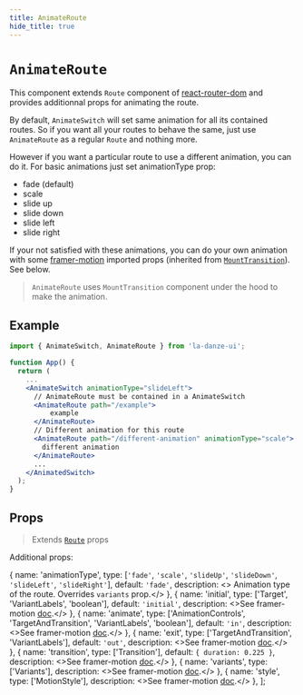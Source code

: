 ```yaml
---
title: AnimateRoute
hide_title: true
---
```


# `AnimateRoute`

This component extends `Route` component of [react-router-dom](https://reactrouter.com/web/guides/quick-start) and provides additionnal props for animating the route.

By default, `AnimateSwitch` will set same animation for all its contained routes. So if you want all your routes to behave the same, just use `AnimateRoute` as a regular `Route` and nothing more.

However if you want a particular route to use a different animation, you can do it. For basic animations just set animationType prop:
* fade (default)
* scale
* slide up
* slide down
* slide left
* slide right

If your not satisfied with these animations, you can do your own animation with some [framer-motion](https://www.framer.com/motion/) imported props (inherited from [`MountTransition`](api/components/MountTransition.mdx)). See below.

> `AnimateRoute` uses `MountTransition` component under the hood to make the animation.

## Example

```jsx
import { AnimateSwitch, AnimateRoute } from 'la-danze-ui';

function App() {
  return (
    ...
    <AnimateSwitch animationType="slideLeft">
      // AnimateRoute must be contained in a AnimateSwitch
      <AnimateRoute path="/example">
          example
      </AnimateRoute>
      // Different animation for this route
      <AnimateRoute path="/different-animation" animationType="scale">
        different animation
      </AnimateRoute>
      ...
    </AnimatedSwitch>
  );
}
```

## Props

> Extends [`Route`](https://reactrouter.com/web/api/Route) props

Additional props:

  {
    name: 'animationType',
    type: [`'fade'`, `'scale'`, `'slideUp'`, `'slideDown'`, `'slideLeft'`, `'slideRight'`],
    default: `'fade'`,
    description: <>	Animation type of the route. Overrides <code>variants</code> prop.</>
  },
  {
    name: 'initial',
    type: ['Target', 'VariantLabels', 'boolean'],
    default: `'initial'`,
    description: <>See framer-motion <a href="https://www.framer.com/api/motion/component/#motionprops.initial">doc</a>.</>
  },
  {
    name: 'animate',
    type: ['AnimationControls', 'TargetAndTransition', 'VariantLabels', 'boolean'],
    default: `'in'`,
    description: <>See framer-motion <a href="https://www.framer.com/api/motion/component/#motionprops.animate">doc</a>.</>
  },
  {
    name: 'exit',
    type: ['TargetAndTransition', 'VariantLabels'],
    default: `'out'`,
    description: <>See framer-motion <a href="https://www.framer.com/api/motion/component/#motionprops.exit">doc</a>.</>
  },
  {
    name: 'transition',
    type: ['Transition'],
    default: `{ duration: 0.225 }`,
    description: <>See framer-motion <a href="https://www.framer.com/api/motion/component/#motionprops.transition">doc</a>.</>
  },
  {
    name: 'variants',
    type: ['Variants'],
    description: <>See framer-motion <a href="https://www.framer.com/api/motion/component/#motionprops.variants">doc</a>.</>
  },
  {
    name: 'style',
    type: ['MotionStyle'],
    description: <>See framer-motion <a href="https://www.framer.com/api/motion/component/#motionprops.style">doc</a>.</>
  },
];

<PropsTable componentProps={componentProps} />